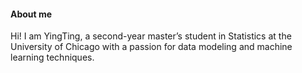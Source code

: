 

#### About me

Hi! I am YingTing, a second-year master's student in Statistics at the University of Chicago with a passion for data modeling and machine learning techniques.



